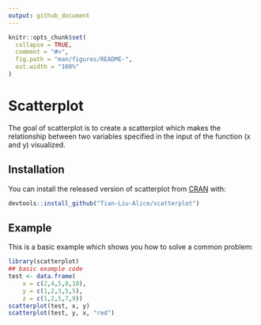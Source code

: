 ```yaml
---
output: github_document
---
```


<!-- README.md is generated from README.Rmd. Please edit that file -->

```r
knitr::opts_chunk$set(
  collapse = TRUE,
  comment = "#>",
  fig.path = "man/figures/README-",
  out.width = "100%"
)
```

# Scatterplot

<!-- badges: start -->
<!-- badges: end -->

The goal of scatterplot is to create a scatterplot which makes the relationship between two variables specified in the input of the function (x and y) visualized.

## Installation

You can install the released version of scatterplot from [CRAN](https://CRAN.R-project.org) with:

``` r
devtools::install_github("Tian-Liu-Alice/scatterplot")
```

## Example

This is a basic example which shows you how to solve a common problem:

```r
library(scatterplot)
## basic example code
test <- data.frame(
    x = c(2,4,5,8,10),
    y = c(1,2,3,5,5),
    z = c(1,2,5,7,9))
scatterplot(test, x, y)
scatterplot(test, y, x, "red")
```

